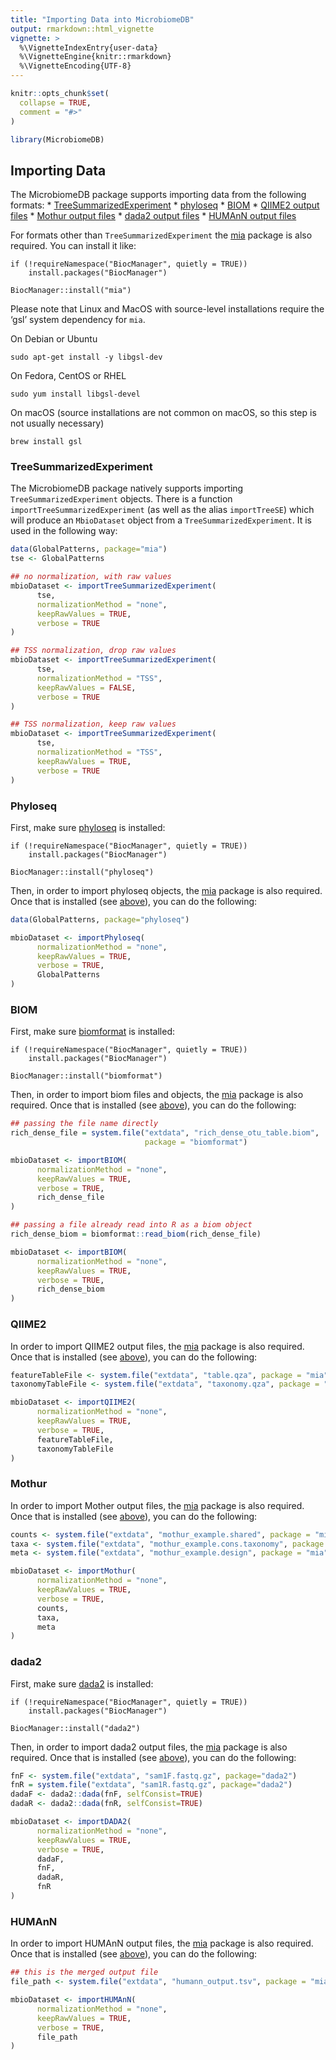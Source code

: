 ```yaml
---
title: "Importing Data into MicrobiomeDB"
output: rmarkdown::html_vignette
vignette: >
  %\VignetteIndexEntry{user-data}
  %\VignetteEngine{knitr::rmarkdown}
  %\VignetteEncoding{UTF-8}
---
```


```r
knitr::opts_chunk$set(
  collapse = TRUE,
  comment = "#>"
)
```

```r
library(MicrobiomeDB)
```

## Importing Data {#introduction}

The MicrobiomeDB package supports importing data from the following formats:
* [TreeSummarizedExperiment](#treesummarizedexperiment)
* [phyloseq](#phyloseq)
* [BIOM](#biom)
* [QIIME2 output files](#qiime2)
* [Mothur output files](#mothur)
* [dada2 output files](#dada2)
* [HUMAnN output files](#humann)

For formats other than `TreeSummarizedExperiment` the [mia](https://bioconductor.org/packages/mia) package is also required. You can install it like:

```
if (!requireNamespace("BiocManager", quietly = TRUE))
    install.packages("BiocManager")

BiocManager::install("mia")
```

Please note that Linux and MacOS with source-level installations require the 'gsl' system dependency for `mia`. 

On Debian or Ubuntu

```
sudo apt-get install -y libgsl-dev
```

On Fedora, CentOS or RHEL

```
sudo yum install libgsl-devel
```

On macOS (source installations are not common on macOS, so this step is not usually necessary)

```
brew install gsl
```

### TreeSummarizedExperiment

The MicrobiomeDB package natively supports importing `TreeSummarizedExperiment` objects. There is a function `importTreeSummarizedExperiment`
(as well as the alias `importTreeSE`) which will produce an `MbioDataset` object from a `TreeSummarizedExperiment`. It is used in the following
way:

```R
data(GlobalPatterns, package="mia")
tse <- GlobalPatterns

## no normalization, with raw values
mbioDataset <- importTreeSummarizedExperiment(
      tse, 
      normalizationMethod = "none", 
      keepRawValues = TRUE, 
      verbose = TRUE
)

## TSS normalization, drop raw values
mbioDataset <- importTreeSummarizedExperiment(
      tse, 
      normalizationMethod = "TSS", 
      keepRawValues = FALSE, 
      verbose = TRUE
)

## TSS normalization, keep raw values
mbioDataset <- importTreeSummarizedExperiment(
      tse, 
      normalizationMethod = "TSS", 
      keepRawValues = TRUE, 
      verbose = TRUE
)
```

### Phyloseq

First, make sure [phyloseq](https://bioconductor.org/packages/phyloseq) is installed:

```
if (!requireNamespace("BiocManager", quietly = TRUE))
    install.packages("BiocManager")

BiocManager::install("phyloseq")
```

Then, in order to import phyloseq objects, the [mia](https://bioconductor.org/packages/mia) package is also required. Once that is installed (see [above](#introduction)), 
you can do the following:

```R
data(GlobalPatterns, package="phyloseq")

mbioDataset <- importPhyloseq(
      normalizationMethod = "none", 
      keepRawValues = TRUE, 
      verbose = TRUE, 
      GlobalPatterns
)
```

### BIOM

First, make sure [biomformat](https://bioconductor.org/packages/biomformat) is installed:

```
if (!requireNamespace("BiocManager", quietly = TRUE))
    install.packages("BiocManager")

BiocManager::install("biomformat")
```

Then, in order to import biom files and objects, the [mia](https://bioconductor.org/packages/mia) package is also required. Once that is installed (see [above](#introduction)), 
you can do the following:

```R
## passing the file name directly
rich_dense_file = system.file("extdata", "rich_dense_otu_table.biom",
                              package = "biomformat")

mbioDataset <- importBIOM(
      normalizationMethod = "none", 
      keepRawValues = TRUE, 
      verbose = TRUE, 
      rich_dense_file
)

## passing a file already read into R as a biom object
rich_dense_biom = biomformat::read_biom(rich_dense_file)

mbioDataset <- importBIOM(
      normalizationMethod = "none", 
      keepRawValues = TRUE, 
      verbose = TRUE, 
      rich_dense_biom
)
```

### QIIME2

In order to import QIIME2 output files, the [mia](https://bioconductor.org/packages/mia) package is also required. Once that is installed (see [above](#introduction)), 
you can do the following:

```R
featureTableFile <- system.file("extdata", "table.qza", package = "mia")
taxonomyTableFile <- system.file("extdata", "taxonomy.qza", package = "mia")

mbioDataset <- importQIIME2(
      normalizationMethod = "none", 
      keepRawValues = TRUE, 
      verbose = TRUE, 
      featureTableFile, 
      taxonomyTableFile
)
```

### Mothur

In order to import Mother output files, the [mia](https://bioconductor.org/packages/mia) package is also required. Once that is installed (see [above](#introduction)), 
you can do the following:

```R
counts <- system.file("extdata", "mothur_example.shared", package = "mia")
taxa <- system.file("extdata", "mothur_example.cons.taxonomy", package = "mia")
meta <- system.file("extdata", "mothur_example.design", package = "mia")

mbioDataset <- importMothur(
      normalizationMethod = "none", 
      keepRawValues = TRUE, 
      verbose = TRUE, 
      counts, 
      taxa, 
      meta
)
```

### dada2

First, make sure [dada2](https://bioconductor.org/packages/dada2) is installed:

```
if (!requireNamespace("BiocManager", quietly = TRUE))
    install.packages("BiocManager")

BiocManager::install("dada2")
```

Then, in order to import dada2 output files, the [mia](https://bioconductor.org/packages/mia) package is also required. Once that is installed (see [above](#introduction)), 
you can do the following:

```R
fnF <- system.file("extdata", "sam1F.fastq.gz", package="dada2")
fnR = system.file("extdata", "sam1R.fastq.gz", package="dada2")
dadaF <- dada2::dada(fnF, selfConsist=TRUE)
dadaR <- dada2::dada(fnR, selfConsist=TRUE)

mbioDataset <- importDADA2(
      normalizationMethod = "none", 
      keepRawValues = TRUE, 
      verbose = TRUE, 
      dadaF, 
      fnF, 
      dadaR, 
      fnR
)
```

### HUMAnN

In order to import HUMAnN output files, the [mia](https://bioconductor.org/packages/mia) package is also required. Once that is installed (see [above](#introduction)), 
you can do the following:

```R
## this is the merged output file
file_path <- system.file("extdata", "humann_output.tsv", package = "mia")

mbioDataset <- importHUMAnN(
      normalizationMethod = "none", 
      keepRawValues = TRUE, 
      verbose = TRUE, 
      file_path
)
```
